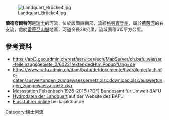 {{Coord|46.96885|N|9.55019|E|display=title}}
[[Image:Landquart_Brücke4.jpg|right]]

'''蘭德夸爾特河'''是[[瑞士|瑞士]]的河流，位於該國東南部，流經[[格勞賓登州|格勞賓登州]]，屬於[[萊茵河|萊茵河]]的右支流，處於[[雷蒂亞山脈|雷蒂亞山脈]]地區，河道全長38公里，流域面積615平方公里。

==參考資料==
* https://api3.geo.admin.ch/rest/services/ech/MapServer/ch.bafu.wasser-teileinzugsgebiete_2/60221/extendedHtmlPopup?lang=de
* https://www.bafu.admin.ch/dam/bafu/de/dokumente/hydrologie/fachinfo-daten/auswertungen_zumgewaessernetz.xlsx.download.xlsx/auswertungen_zumgewaessernetz.xlsx {{Wayback|url=https://www.bafu.admin.ch/dam/bafu/de/dokumente/hydrologie/fachinfo-daten/auswertungen_zumgewaessernetz.xlsx.download.xlsx/auswertungen_zumgewaessernetz.xlsx |date=20180613160902 }}
* [https://www.hydrodaten.admin.ch/lhg/sdi/jahrestabellen/2150Q_16.pdf Messstation Felsenbach 1926–2016 (PDF)] {{Wayback|url=https://www.hydrodaten.admin.ch/lhg/sdi/jahrestabellen/2150Q_16.pdf |date=20210122230857 }} Bundesamt für Umwelt BAFU
* [http://www.hydrodaten.admin.ch/de/2150.html Hydrodaten der Landquart] {{Wayback|url=http://www.hydrodaten.admin.ch/de/2150.html |date=20210204221327 }} auf der Website des BAFU
* [http://www.kajaktour.de/landquart.htm Flussführer online] {{Wayback|url=http://www.kajaktour.de/landquart.htm |date=20200807085831 }} bei kajaktour.de

{{Switzerland-geo-stub}}
[[Category:瑞士河流|Category:瑞士河流]]